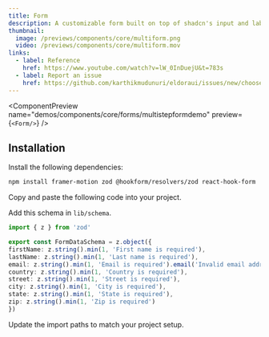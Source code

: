 ```yaml
---
title: Form
description: A customizable form built on top of shadcn's input and label
thumbnail:
  image: /previews/components/core/multiform.png
  video: /previews/components/core/multiform.mov
links:
  - label: Reference
    href: https://www.youtube.com/watch?v=lW_0InDuejU&t=783s
  - label: Report an issue
    href: https://github.com/karthikmudunuri/eldoraui/issues/new/choose
---
```


<ComponentPreview
  name="demos/components/core/forms/multistepformdemo"
  preview={`<Form/>`}
/>

## Installation

<Steps>
  <Step>Install the following dependencies:</Step>

```bash
npm install framer-motion zod @hookform/resolvers/zod react-hook-form
```

  <Step>Copy and paste the following code into your project.</Step>
  <ComponentSource name="components/core/default/multistepform" />

  <Step>Add this schema in `lib/schema`.</Step>
  ```ts
  import { z } from 'zod'

export const FormDataSchema = z.object({
  firstName: z.string().min(1, 'First name is required'),
  lastName: z.string().min(1, 'Last name is required'),
  email: z.string().min(1, 'Email is required').email('Invalid email address'),
  country: z.string().min(1, 'Country is required'),
  street: z.string().min(1, 'Street is required'),
  city: z.string().min(1, 'City is required'),
  state: z.string().min(1, 'State is required'),
  zip: z.string().min(1, 'Zip is required')
})
```

  

  <Step>Update the import paths to match your project setup.</Step>
</Steps>

